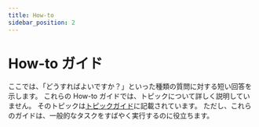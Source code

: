 ```yaml
---
title: How-to
sidebar_position: 2
---
```


# How-to ガイド

ここでは、「どうすればよいですか？」といった種類の質問に対する短い回答を示します。
これらの How-to ガイドでは、トピックについて詳しく説明していません。
そのトピックは[トピックガイド](/topics/index.mdx)に記載されています。
ただし、これらのガイドは、一般的なタスクをすばやく実行するのに役立ちます。


<DocCardList />